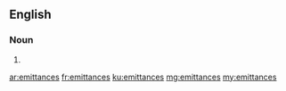 ==English==

===Noun===
{{head|en|plural}}

# {{plural of|emittance|lang=en}}

[[ar:emittances]]
[[fr:emittances]]
[[ku:emittances]]
[[mg:emittances]]
[[my:emittances]]